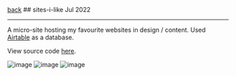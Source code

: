 <div className="heading">
  <a className="back" href="/">back</a>
  ## sites-i-like
  <span>Jul 2022</span>
</div>

---

A micro-site hosting my favourite websites in design / content. Used [Airtable](https://www.airtable.com/) as a database.

View source code [here](https://github.com/yihui-hu/sites-i-like).

![image](https://yihui-work.s3.us-east-2.amazonaws.com/s-i-l_main.webp)
![image](https://yihui-work.s3.us-east-2.amazonaws.com/s-i-l_mobile.webp)
![image](https://yihui-work.s3.us-east-2.amazonaws.com/s-i-l_grid.webp)
